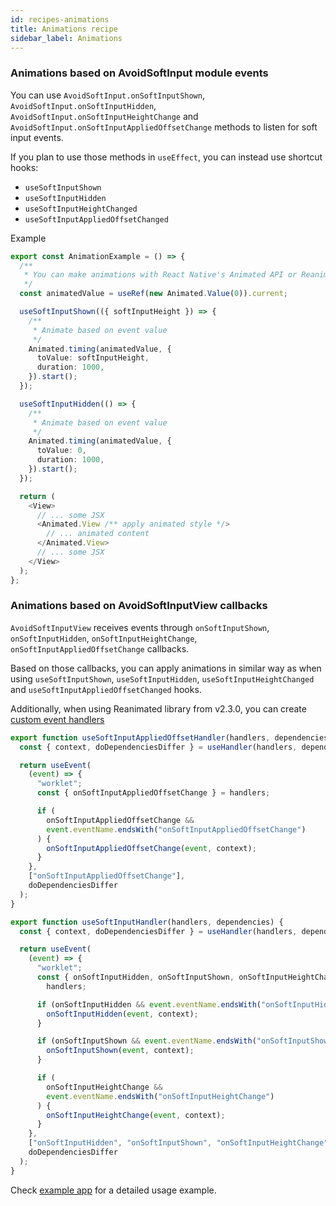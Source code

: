 ```yaml
---
id: recipes-animations
title: Animations recipe
sidebar_label: Animations
---
```


### Animations based on AvoidSoftInput module events

You can use `AvoidSoftInput.onSoftInputShown`, `AvoidSoftInput.onSoftInputHidden`, `AvoidSoftInput.onSoftInputHeightChange` and `AvoidSoftInput.onSoftInputAppliedOffsetChange` methods to listen for soft input events.

If you plan to use those methods in `useEffect`, you can instead use shortcut hooks:

- `useSoftInputShown`
- `useSoftInputHidden`
- `useSoftInputHeightChanged`
- `useSoftInputAppliedOffsetChanged`

Example

```ts
export const AnimationExample = () => {
  /**
   * You can make animations with React Native's Animated API or Reanimated library
   */
  const animatedValue = useRef(new Animated.Value(0)).current;

  useSoftInputShown(({ softInputHeight }) => {
    /**
     * Animate based on event value
     */
    Animated.timing(animatedValue, {
      toValue: softInputHeight,
      duration: 1000,
    }).start();
  });

  useSoftInputHidden(() => {
    /**
     * Animate based on event value
     */
    Animated.timing(animatedValue, {
      toValue: 0,
      duration: 1000,
    }).start();
  });

  return (
    <View>
      // ... some JSX
      <Animated.View /** apply animated style */>
        // ... animated content
      </Animated.View>
      // ... some JSX
    </View>
  );
};
```

### Animations based on AvoidSoftInputView callbacks

`AvoidSoftInputView` receives events through `onSoftInputShown`, `onSoftInputHidden`, `onSoftInputHeightChange`, `onSoftInputAppliedOffsetChange` callbacks.

Based on those callbacks, you can apply animations in similar way as when using `useSoftInputShown`, `useSoftInputHidden`, `useSoftInputHeightChanged` and `useSoftInputAppliedOffsetChanged` hooks.

Additionally, when using Reanimated library from v2.3.0, you can create [custom event handlers](https://docs.swmansion.com/react-native-reanimated/docs/fundamentals/custom_events)

```js
export function useSoftInputAppliedOffsetHandler(handlers, dependencies) {
  const { context, doDependenciesDiffer } = useHandler(handlers, dependencies);

  return useEvent(
    (event) => {
      "worklet";
      const { onSoftInputAppliedOffsetChange } = handlers;

      if (
        onSoftInputAppliedOffsetChange &&
        event.eventName.endsWith("onSoftInputAppliedOffsetChange")
      ) {
        onSoftInputAppliedOffsetChange(event, context);
      }
    },
    ["onSoftInputAppliedOffsetChange"],
    doDependenciesDiffer
  );
}

export function useSoftInputHandler(handlers, dependencies) {
  const { context, doDependenciesDiffer } = useHandler(handlers, dependencies);

  return useEvent(
    (event) => {
      "worklet";
      const { onSoftInputHidden, onSoftInputShown, onSoftInputHeightChange } =
        handlers;

      if (onSoftInputHidden && event.eventName.endsWith("onSoftInputHidden")) {
        onSoftInputHidden(event, context);
      }

      if (onSoftInputShown && event.eventName.endsWith("onSoftInputShown")) {
        onSoftInputShown(event, context);
      }

      if (
        onSoftInputHeightChange &&
        event.eventName.endsWith("onSoftInputHeightChange")
      ) {
        onSoftInputHeightChange(event, context);
      }
    },
    ["onSoftInputHidden", "onSoftInputShown", "onSoftInputHeightChange"],
    doDependenciesDiffer
  );
}
```

Check [example app](https://github.com/mateusz1913/react-native-avoid-softinput/tree/master/packages/mobile) for a detailed usage example.
